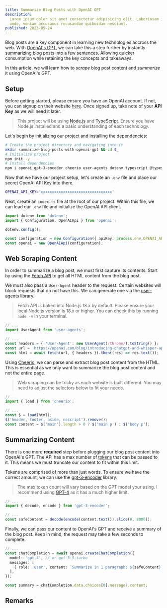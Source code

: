 ```yaml
---
title: Summarize Blog Posts with OpenAI GPT
description:
  Lorem ipsum dolor sit amet consectetur adipisicing elit. Laboriosam ipsum
  unde, veniam accusamus recusandae quibusdam nesciunt.
published: 2023-05-24
---
```


Blog posts are a key component in learning new technologies accross the web.
With [OpenAI's GPT][openai-gpt], we can take this a step further by instantly
summarizing blog posts into a few sentences. Allowing quicker consumption while
retaining the key concepts and takeaways.

In this article, we will learn how to _scrape_ blog post content and _summarize_
it using OpenAI's GPT.

## Setup

Before getting started, please ensure you have an OpenAI account. If not, you
can signup on their website [here][openai-signup]. Once signed up, take note of
your **API Key** as we will need it later.

> This project will be using [Node.js][nodejs-download] and
> [TypeScript][typescript]. Ensure you have Node.js installed and a basic
> understanding of each technology.

Let's begin by initializing our project and installing the dependencies:

```bash
# Create the project directory and navigating into it
mkdir summarize-blog-posts-with-openai-gpt && cd $_
# Initialize project
npm init -y
# Install dependencies
npm i openai gpt-3-encoder cheerio user-agents dotenv typescript @types/node @types/user-agents
```

Now that we have our project setup, let's create an `.env` file and place our
secret OpenAI API Key into there.

```bash title=".env"
OPENAI_API_KEY='xxxxxxxxxxxxxxxxxxxxxxxxxxxxxxxx'
```

Next, create an `index.ts` file at the root of our project. Within this file, we
can load our `.env` file and initialize the OpenAI API client.

```ts title="index.ts"
import dotenv from 'dotenv';
import { Configuration, OpenAIApi } from 'openai';

dotenv.config();

const configuration = new Configuration({ apiKey: process.env.OPENAI_API_KEY });
const openai = new OpenAIApi(configuration);
```

## Web Scraping Content

In order to summarize a blog post, we must first capture its contents. Start by
using the [Fetch API][fetch-api] to get all HTML content from the blog post.

We must also pass a `User-Agent` header to the request. Certain websites will
block requests that do not have this. We can generate one via the
[user-agents][user-agents] library.

> Fetch API is baked into Node.js 18.x by default. Please ensure your local
> Node.js version is 18.x or higher. You can check this by running `node -v` in
> your terminal.

```ts title="index.ts"
// ...
import UserAgent from 'user-agents';

// ...
const headers = { 'User-Agent': new UserAgent(/Chrome/).toString() };
const url = 'https://openai.com/blog/introducing-chatgpt-and-whisper-apis';
const html = await fetch(url, { headers }).then((res) => res.text());
```

Using [Cheerio][cheerio], we can parse and extract blog post content from the
HTML. This is essential as we only want to summarize the blog post content and
not the entire page.

> Web scraping can be tricky as each website is built different. You may need to
> adjust the selectors below to fit your needs.

```ts title="index.ts"
// ...
import { load } from 'cheerio';

// ...
const $ = load(html);
$('header, footer, aside, noscript').remove();
const content = $('main').length > 0 ? $('main p') : $('body p');
```

## Summarizing Content

There is one more **required** step before plugging our blog post content into
OpenAI's GPT. The API has a max number of [tokens][openai-tokens] that can be
passed to it. This means we must truncate our content to fit within this limit.

Tokens are comprised of more than just words. To ensure we have the correct
amount, we can use the [gpt-3-encoder][gpt-3-encoder] library.

> The max token count will vary based on the GPT model your using. I recommend
> using [GPT-4][gpt4-model] as it has a much higher limit.

```ts title="index.ts"
// ...
import { decode, encode } from 'gpt-3-encoder';

// ...
const safeContent = decode(encode(content.text()).slice(0, 8000));
```

Finally, we can pass our content to OpenAI's GPT and receive a summary of the
blog post. Keep in mind, the request may take a few seconds to complete.

```ts title="index.ts"
// ...
const chatCompletion = await openai.createChatCompletion({
  model: 'gpt-4', // or gpt-3.5-turbo
  messages: [
    { role: 'user', content: `Summarize in 1 paragraph: ${safeContent}` },
  ],
});

const summary = chatCompletion.data.choices[0].message?.content;
```

## Remarks

[openai-gpt]: https://openai.com/product/gpt-4
[openai-signup]: https://platform.openai.com/signup
[openai-tokens]:
  https://help.openai.com/en/articles/4936856-what-are-tokens-and-how-to-count-them
[nodejs-download]: https://nodejs.org/en/download
[typescript]: https://typescriptlang.org
[fetch-api]: https://developer.mozilla.org/en-US/docs/Web/API/Fetch_API
[cheerio]: https://cheerio.js.org/docs/intro
[user-agents]: https://github.com/intoli/user-agents
[gpt-3-encoder]: https://github.com/latitudegames/GPT-3-Encoder
[gpt4-model]: https://platform.openai.com/docs/models/gpt-4
